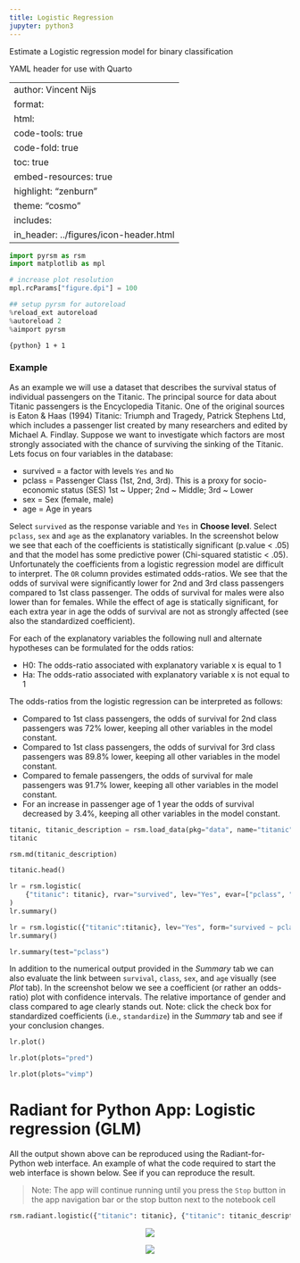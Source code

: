 ```yaml
---
title: Logistic Regression
jupyter: python3
---
```



Estimate a Logistic regression model for binary classification


YAML header for use with Quarto

---
author: Vincent Nijs
format:
    html:
        code-tools: true
        code-fold: true
        toc: true
        embed-resources: true
        highlight: "zenburn"
        theme: "cosmo"
        includes:
            in_header: ../figures/icon-header.html
---

```python
import pyrsm as rsm
import matplotlib as mpl

# increase plot resolution
mpl.rcParams["figure.dpi"] = 100
```

```python
## setup pyrsm for autoreload
%reload_ext autoreload
%autoreload 2
%aimport pyrsm
```

`{python} 1 + 1`

### Example

As an example we will use a dataset that describes the survival status of individual passengers on the Titanic. The principal source for data about Titanic passengers is the Encyclopedia Titanic. One of the original sources is Eaton & Haas (1994) Titanic: Triumph and Tragedy, Patrick Stephens Ltd, which includes a passenger list created by many researchers and edited by Michael A. Findlay. Suppose we want to investigate which factors are most strongly associated with the chance of surviving the sinking of the Titanic. Lets focus on four variables in the database:

- survived = a factor with levels `Yes` and `No`
- pclass = Passenger Class (1st, 2nd, 3rd). This is a proxy for socio-economic status (SES) 1st ~ Upper; 2nd ~ Middle; 3rd ~ Lower
- sex = Sex (female, male)
- age = Age in years

Select `survived` as the response variable and `Yes` in **Choose level**. Select `pclass`, `sex` and `age` as the explanatory variables. In the screenshot below we see that each of the coefficients is statistically significant (p.value < .05) and that the model has some predictive power (Chi-squared statistic < .05). Unfortunately the coefficients from a logistic regression model are difficult to interpret. The `OR` column provides estimated odds-ratios. We see that the odds of survival were significantly lower for 2nd and 3rd class passengers compared to 1st class passenger. The odds of survival for males were also lower than for females. While the effect of age is statically significant, for each extra year in age the odds of survival are not as strongly affected (see also the standardized coefficient).

For each of the explanatory variables the following null and alternate hypotheses can be formulated for the odds ratios:

* H0: The odds-ratio associated with explanatory variable x is equal to 1
* Ha: The odds-ratio associated with explanatory variable x is not equal to 1

The odds-ratios from the logistic regression can be interpreted as follows:

- Compared to 1st class passengers, the odds of survival for 2nd class passengers was 72% lower, keeping all other variables in the model constant.
- Compared to 1st class passengers, the odds of survival for 3rd class passengers was 89.8% lower, keeping all other variables in the model constant.
- Compared to female passengers, the odds of survival for male passengers was 91.7% lower, keeping all other variables in the model constant.
- For an increase in passenger age of 1 year the odds of survival decreased by 3.4%, keeping all other variables in the model constant.

```python
titanic, titanic_description = rsm.load_data(pkg="data", name="titanic")
titanic
```

```python
rsm.md(titanic_description)
```

```python
titanic.head()
```

```python
lr = rsm.logistic(
    {"titanic": titanic}, rvar="survived", lev="Yes", evar=["pclass", "sex", "age"]
)
lr.summary()
```

```python
lr = rsm.logistic({"titanic":titanic}, lev="Yes", form="survived ~ pclass + sex + age")
lr.summary()
```

```python
lr.summary(test="pclass")
```

In addition to the numerical output provided in the _Summary_ tab we can also evaluate the link between `survival`, `class`, `sex`, and `age` visually (see _Plot_ tab). In the screenshot below we see a coefficient (or rather an odds-ratio) plot with confidence intervals. The relative importance of gender and class compared to age clearly stands out. Note: click the check box for standardized coefficients (i.e., `standardize`) in the _Summary_ tab and see if your conclusion changes.

```python
lr.plot()
```

```python
lr.plot(plots="pred")
```

```python
lr.plot(plots="vimp")
```

# Radiant for Python App: Logistic regression (GLM)

All the output shown above can be reproduced using the Radiant-for-Python web interface. An example of what the code required to start the web interface is shown below. See if you can reproduce the result.

> Note: The app will continue running until you press the `Stop` button in the app navigation bar or the stop button next to the notebook cell

```python
rsm.radiant.logistic({"titanic": titanic}, {"titanic": titanic_description}, code=True)
```

<p align="center">
<img src="figures/logistic-regression-summary.png">
</p>

<p align="center">
<img src="figures/logistic-regression-pred-plots.png">
</p>

